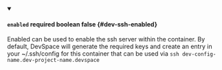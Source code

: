 
<details className="config-field" data-expandable="false" open>
<summary>

#### `enabled` <span class="config-field-required" data-required="false">required</span> <span class="config-field-type">boolean</span> <span class="config-field-default">false</span> <span class="config-field-enum"></span> {#dev-ssh-enabled}

Enabled can be used to enable the ssh server within the container. By default,
DevSpace will generate the required keys and create an entry in your ~/.ssh/config
for this container that can be used via `ssh dev-config-name.dev-project-name.devspace`

</summary>



</details>
